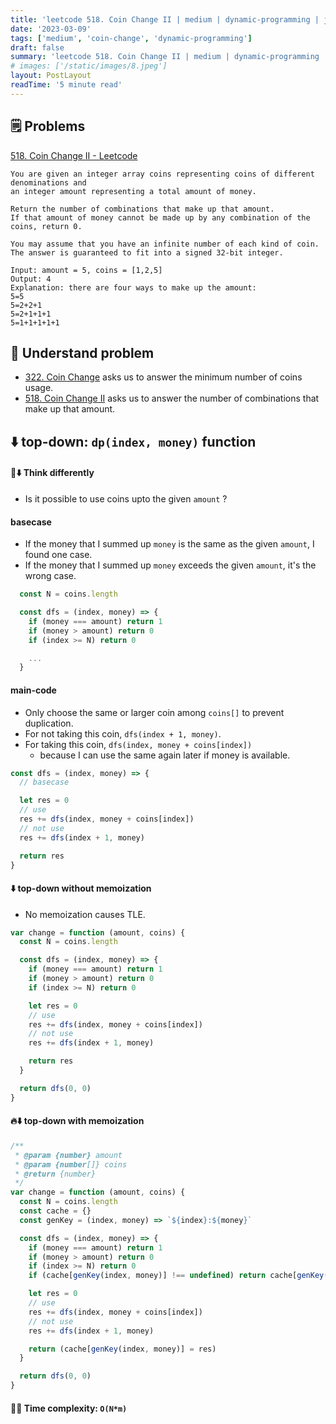 ```yaml
---
title: 'leetcode 518. Coin Change II | medium | dynamic-programming | javascript'
date: '2023-03-09'
tags: ['medium', 'coin-change', 'dynamic-programming']
draft: false
summary: 'leetcode 518. Coin Change II | medium | dynamic-programming | javascript'
# images: ['/static/images/8.jpeg']
layout: PostLayout
readTime: '5 minute read'
---
```


## 🗒️ Problems

[518. Coin Change II - Leetcode](https://leetcode.com/problems/coin-change-ii/)

```
You are given an integer array coins representing coins of different denominations and
an integer amount representing a total amount of money.

Return the number of combinations that make up that amount.
If that amount of money cannot be made up by any combination of the coins, return 0.

You may assume that you have an infinite number of each kind of coin.
The answer is guaranteed to fit into a signed 32-bit integer.
```

```
Input: amount = 5, coins = [1,2,5]
Output: 4
Explanation: there are four ways to make up the amount:
5=5
5=2+2+1
5=2+1+1+1
5=1+1+1+1+1
```

## 🤔 Understand problem

- [322. Coin Change](https://leetcode.com/problems/coin-change/) asks us to answer the minimum number of coins usage.
- [518. Coin Change II](https://leetcode.com/problems/coin-change-ii/) asks us to answer the number of combinations that make up that amount.

## ⬇️ top-down: `dp(index, money)` function

#### 🥳⬇️ Think differently

- Is it possible to use coins upto the given `amount` ?

#### basecase

- If the money that I summed up `money` is the same as the given `amount`, I found one case.
- If the money that I summed up `money` exceeds the given `amount`, it's the wrong case.

```javascript
  const N = coins.length

  const dfs = (index, money) => {
    if (money === amount) return 1
    if (money > amount) return 0
    if (index >= N) return 0

    ...
  }
```

#### main-code

- Only choose the same or larger coin among `coins[]` to prevent duplication.
- For not taking this coin, `dfs(index + 1, money)`.
- For taking this coin, `dfs(index, money + coins[index])`
  - because I can use the same again later if money is available.

```javascript
const dfs = (index, money) => {
  // basecase

  let res = 0
  // use
  res += dfs(index, money + coins[index])
  // not use
  res += dfs(index + 1, money)

  return res
}
```

#### ⬇️ top-down without memoization

- No memoization causes TLE.

```javascript
var change = function (amount, coins) {
  const N = coins.length

  const dfs = (index, money) => {
    if (money === amount) return 1
    if (money > amount) return 0
    if (index >= N) return 0

    let res = 0
    // use
    res += dfs(index, money + coins[index])
    // not use
    res += dfs(index + 1, money)

    return res
  }

  return dfs(0, 0)
}
```

#### 🔥⬇️ top-down with memoization

```javascript
/**
 * @param {number} amount
 * @param {number[]} coins
 * @return {number}
 */
var change = function (amount, coins) {
  const N = coins.length
  const cache = {}
  const genKey = (index, money) => `${index}:${money}`

  const dfs = (index, money) => {
    if (money === amount) return 1
    if (money > amount) return 0
    if (index >= N) return 0
    if (cache[genKey(index, money)] !== undefined) return cache[genKey(index, money)]

    let res = 0
    // use
    res += dfs(index, money + coins[index])
    // not use
    res += dfs(index + 1, money)

    return (cache[genKey(index, money)] = res)
  }

  return dfs(0, 0)
}
```

#### 🙆‍♂️ Time complexity: `O(N*m)`
